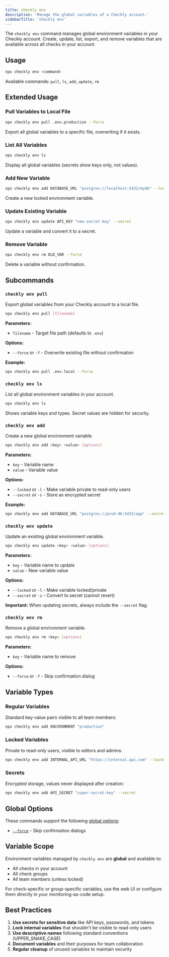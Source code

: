 ```yaml
---
title: checkly env
description: 'Manage the global variables of a Checkly account.'
sidebarTitle: 'checkly env'
---
```


The `checkly env` command manages global environment variables in your Checkly account. Create, update, list, export, and remove variables that are available across all checks in your account.

## Usage

```bash
npx checkly env <command>
```

Available commands: `pull`, `ls`, `add`, `update`, `rm`

## Extended Usage

### Pull Variables to Local File
```bash
npx checkly env pull .env.production --force
```
Export all global variables to a specific file, overwriting if it exists.

### List All Variables
```bash
npx checkly env ls
```
Display all global variables (secrets show keys only, not values).

### Add New Variable
```bash
npx checkly env add DATABASE_URL "postgres://localhost:5432/mydb" --locked
```
Create a new locked environment variable.

### Update Existing Variable
```bash
npx checkly env update API_KEY "new-secret-key" --secret
```
Update a variable and convert it to a secret.

### Remove Variable
```bash
npx checkly env rm OLD_VAR --force
```
Delete a variable without confirmation.

## Subcommands

### `checkly env pull`
Export global variables from your Checkly account to a local file.

```bash
npx checkly env pull [filename]
```

**Parameters:**
- `filename` - Target file path (defaults to `.env`)

**Options:**
- `--force` or `-f` - Overwrite existing file without confirmation

**Example:**
```bash
npx checkly env pull .env.local --force
```

### `checkly env ls`
List all global environment variables in your account.

```bash
npx checkly env ls
```

Shows variable keys and types. Secret values are hidden for security.

### `checkly env add`
Create a new global environment variable.

```bash
npx checkly env add <key> <value> [options]
```

**Parameters:**
- `key` - Variable name
- `value` - Variable value

**Options:**
- `--locked` or `-l` - Make variable private to read-only users
- `--secret` or `-s` - Store as encrypted secret

**Example:**
```bash
npx checkly env add DATABASE_URL "postgres://prod-db:5432/app" --secret
```

### `checkly env update`
Update an existing global environment variable.

```bash
npx checkly env update <key> <value> [options]
```

**Parameters:**
- `key` - Variable name to update
- `value` - New variable value

**Options:**
- `--locked` or `-l` - Make variable locked/private
- `--secret` or `-s` - Convert to secret (cannot revert)

**Important:** When updating secrets, always include the `--secret` flag.

### `checkly env rm`
Remove a global environment variable.

```bash
npx checkly env rm <key> [options]
```

**Parameters:**
- `key` - Variable name to remove

**Options:**
- `--force` or `-f` - Skip confirmation dialog

## Variable Types

### Regular Variables
Standard key-value pairs visible to all team members:
```bash
npx checkly env add ENVIRONMENT "production"
```

### Locked Variables
Private to read-only users, visible to editors and admins:
```bash
npx checkly env add INTERNAL_API_URL "https://internal.api.com" --locked
```

### Secrets
Encrypted storage, values never displayed after creation:
```bash
npx checkly env add API_SECRET "super-secret-key" --secret
```

## Global Options

These commands support the following [global options](/cli-reference/global-options):

- [`--force`](/cli-reference/global-options#force-or-f) - Skip confirmation dialogs

## Variable Scope

Environment variables managed by `checkly env` are **global** and available to:
- All checks in your account
- All check groups
- All team members (unless locked)

For check-specific or group-specific variables, use the web UI or configure them directly in your monitoring-as-code setup.

## Best Practices

1. **Use secrets for sensitive data** like API keys, passwords, and tokens
2. **Lock internal variables** that shouldn't be visible to read-only users
3. **Use descriptive names** following standard conventions (UPPER_SNAKE_CASE)
4. **Document variables** and their purposes for team collaboration
5. **Regular cleanup** of unused variables to maintain security 
